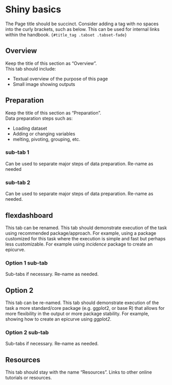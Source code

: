 
# Shiny basics {.tabset .tabset-fade}  

The Page title should be succinct. Consider adding a tag with no spaces into the curly brackets, such as below. This can be used for internal links within the handbook. 
`{#title_tag .tabset .tabset-fade}`  


<!-- ======================================================= -->
## Overview {.tabset .tabset-fade .tabset-pills}

Keep the title of this section as "Overview".  
This tab should include:  

* Textual overview of the purpose of this page  
* Small image showing outputs   



<!-- ======================================================= -->
## Preparation {.tabset .tabset-fade .tabset-pills}

Keep the title of this section as "Preparation".  
Data preparation steps such as:  

* Loading dataset  
* Adding or changing variables  
* melting, pivoting, grouping, etc.   

<!-- ======================================================= -->
### sub-tab 1 {.tabset .tabset-fade .tabset-pills}

Can be used to separate major steps of data preparation. Re-name as needed


<!-- ======================================================= -->
### sub-tab 2 {.tabset .tabset-fade .tabset-pills}

Can be used to separate major steps of data preparation. Re-name as needed.



<!-- ======================================================= -->
## flexdashboard {.tabset .tabset-fade .tabset-pills}

This tab can be renamed. 
This tab should demonstrate execution of the task using recommended package/approach. For example, using a package customized for this task where the execution is simple and fast but perhaps less customizable. For example using *incidence* package to create an epicurve.


<!-- ======================================================= -->
### Option 1 sub-tab {.tabset .tabset-fade .tabset-pills}

Sub-tabs if necessary. Re-name as needed.



<!-- ======================================================= -->
## Option 2 {.tabset .tabset-fade .tabset-pills}

This tab can be re-named. 
This tab should demonstrate execution of the task a more standard/core package (e.g. ggplot2, or base R) that allows for more flexibility in the output or more package stability. For example, showing how to create an epicurve using *ggplot2*. 


<!-- ======================================================= -->
### Option 2 sub-tab {.tabset .tabset-fade .tabset-pills}

Sub-tabs if necessary. Re-name as needed.



<!-- ======================================================= -->
## Resources {.tabset .tabset-fade .tabset-pills}

This tab should stay with the name "Resources".
Links to other online tutorials or resources.



